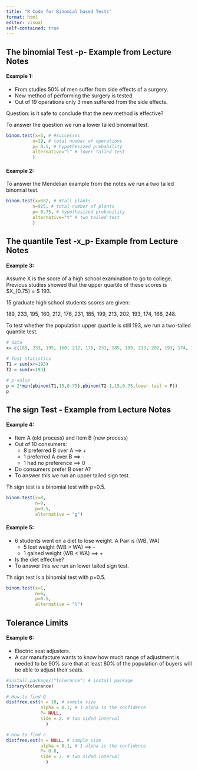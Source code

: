 ```yaml
---
title: "R Code for Binomial based Tests"
format: html
editor: visual
self-contained: true
---
```


## The binomial Test -p- Example from Lecture Notes

#### Example 1:

- From studies 50% of men suffer from side effects of a surgery.
- New method of performing the surgery is tested.
- Out of 19 operations only 3 men suffered from the side effects.

Question: is it safe to conclude that the new method is effective?


To answer the question we run a lower tailed binomial test.

```r
binom.test(x=3, # #successes
          n=19, # total number of operations
          p= 0.5, # hypothesized probability
          alternative="l" # lower tailed test
          )
```

#### Example 2:

To answer the Mendelian example from the notes we run a two tailed binomial test.

```r
binom.test(x=682, # #tall plants
          n=925, # total number of plants
          p= 0.75, # hypothesized probability
          alternative="t" # two tailed test
          )
```



## The quantile Test -x_p- Example from Lecture Notes

#### Example 3:
Assume X is the score of a high school examination to go to college. Previous studies showed that the upper quartile of these scores is $X_{0.75} = $ 193.

15 graduate high school students scores are given:

189, 233, 195, 160, 212, 176, 231, 185, 199, 213, 202, 193, 174, 166, 248.

To test whether the population upper quartile is still 193, we run a two-tailed quantile test.

```r
# data
x= c(189, 233, 195, 160, 212, 176, 231, 185, 199, 213, 202, 193, 174, 166, 248)

# Test statistics
T1 = sum(x<=193)
T2 = sum(x<193)

# p-value
p = 2*min(pbinom(T1,15,0.75),pbinom(T2-1,15,0.75,lower.tail = F))
p
```



## The sign Test - Example from Lecture Notes

#### Example 4:
- Item A (old process) and Item B (new process)
- Out of 10 consumers:
  -   8 preferred B over A ==> +
  -   1 preferred A over B ==> -
  -   1 had no preference ==> 0
- Do consumers prefer B over A?
- To answer this we run an upper tailed sign test.

Th sign test is a binomial test with p=0.5.

```r
binom.test(x=8,
           n=9,
           p=0.5,
           alternative = "g")
```




#### Example 5:
- 6 students went on a diet to lose weight. A Pair is (WB, WA)
  -   5 lost weight (WB > WA) ==> -
  -   1 gained weight (WB < WA) ==> +
- Is the diet effective?
- To answer this we run an lower tailed sign test.

Th sign test is a binomial test with p=0.5.

```r
binom.test(x=1,
           n=6,
           p=0.5,
           alternative = "l")
```



## Tolerance Limits

#### Example 6:
- Electric seat adjusters.
- A car manufacture wants to know how much range of adjustment is needed to be 90% sure that at least 80% of the population of buyers will be able to adjust their seats.

```r
#install.packages("tolerance") # install package
library(tolerance)

# How to find Q
distfree.est(n = 18, # sample size
             alpha = 0.1, # 1-alpha is the confidence
             P= NULL,
             side = 2. # two sided interval
               )

# How to find n
distfree.est(n = NULL, # sample size
             alpha = 0.1, # 1-alpha is the confidence
             P= 0.8,
             side = 2. # two sided interval
               )
```

